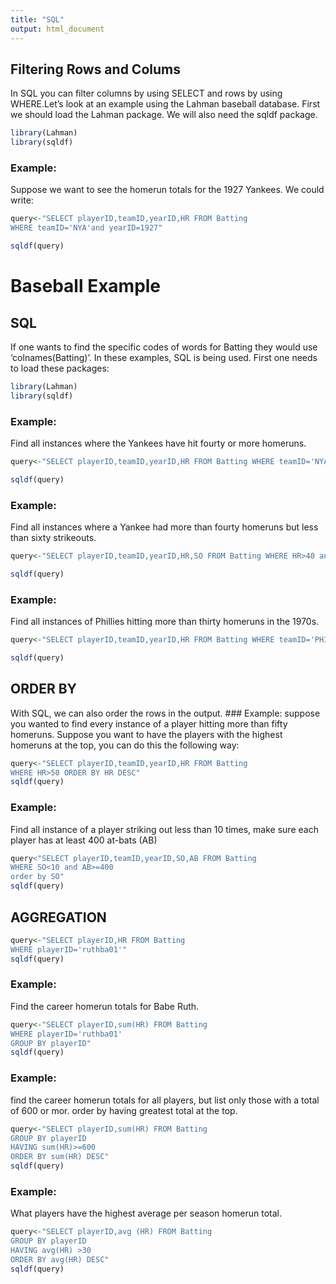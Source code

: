 ```yaml
---
title: "SQL"
output: html_document
---
```

## Filtering Rows and Colums

In SQL you can filter columns by using SELECT and rows by using WHERE.Let's look at an example using the Lahman baseball database. First we should load the Lahman package. We will also need the sqldf package.

```r
library(Lahman)
library(sqldf)
```

### Example:
Suppose we want to see the homerun totals for the 1927 Yankees. 
We could write:
```r
query<-"SELECT playerID,teamID,yearID,HR FROM Batting
WHERE teamID='NYA'and yearID=1927"

sqldf(query)
```
# Baseball Example
## SQL

If one wants to find the specific codes of words for Batting they would use 'colnames(Batting)'. In these examples, SQL is being used. First one needs to load these packages:

```r
library(Lahman)
library(sqldf)
```

### Example: 
Find all instances where the Yankees have hit fourty or more homeruns.

```r
query<-"SELECT playerID,teamID,yearID,HR FROM Batting WHERE teamID='NYA' and HR>=40"

sqldf(query)
```

### Example:
Find all instances where a Yankee had more than fourty homeruns but less than sixty strikeouts.

```r
query<-"SELECT playerID,teamID,yearID,HR,SO FROM Batting WHERE HR>40 and SO<60"

sqldf(query)
```

### Example:
Find all instances of Phillies hitting more than thirty homeruns in the 1970s.

```r
query<-"SELECT playerID,teamID,yearID,HR FROM Batting WHERE teamID='PHI' and yearID>=1970 and yearID<=1979 and HR>30"

sqldf(query)
```

## ORDER BY

With SQL, we can also order the rows in the output.
### Example:
suppose you wanted to find every instance of a player hitting more than fifty homeruns. Suppose you want to have the players with the highest homeruns at the top, you can do this the following way:

```r
query<-"SELECT playerID,teamID,yearID,HR FROM Batting
WHERE HR>50 ORDER BY HR DESC"
sqldf(query)
```

### Example:
Find all instance of a player striking out less than 10 times, make sure each player has at least 400 at-bats (AB)

```r
query<"SELECT playerID,teamID,yearID,SO,AB FROM Batting
WHERE SO<10 and AB>=400
order by SO"
sqldf(query)
```
## AGGREGATION

```r
query<-"SELECT playerID,HR FROM Batting 
WHERE playerID='ruthba01'"
sqldf(query)
```

### Example:

Find the career homerun totals for Babe Ruth.
```r
query<-"SELECT playerID,sum(HR) FROM Batting 
WHERE playerID='ruthba01'
GROUP BY playerID"
sqldf(query)
```

### Example:

find the career homerun totals for all players, but list only those with a total of 600 or mor. order by having greatest total at the top.
```r
query<-"SELECT playerID,sum(HR) FROM Batting 
GROUP BY playerID
HAVING sum(HR)>=600
ORDER BY sum(HR) DESC"
sqldf(query)
```

### Example:

What players have the highest average per season homerun total.
```r
query<-"SELECT playerID,avg (HR) FROM Batting
GROUP BY playerID
HAVING avg(HR) >30
ORDER BY avg(HR) DESC"
sqldf(query)
```


